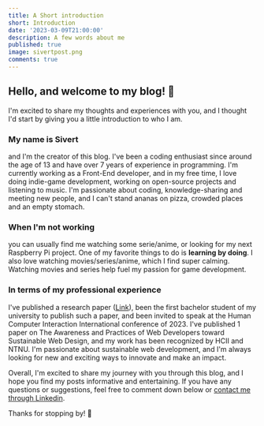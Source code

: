 ```yaml
---
title: A Short introduction
short: Introduction
date: '2023-03-09T21:00:00'
description: A few words about me
published: true
image: sivertpost.png
comments: true
---
```


## Hello, and welcome to my blog! :wave:

I'm excited to share my thoughts and experiences with you, and I thought I'd start by giving you a little introduction to who I am.

### My name is Sivert

and I'm the creator of this blog. I've been a coding enthusiast since around the age of 13 and have over 7 years of experience in programming. I'm currently working as a Front-End developer, and in my free time, I love doing indie-game development, working on open-source projects and listening to music. I'm passionate about coding, knowledge-sharing and meeting new people, and I can't stand ananas on pizza, crowded places and an empty stomach.

### When I'm not working

you can usually find me watching some serie/anime, or looking for my next Raspberry Pi project. One of my favorite things to do is **learning by doing**. I also love watching movies/series/anime, which I find super calming. Watching movies and series help fuel my passion for game development.

### In terms of my professional experience

I've published a research paper ([Link](https://orcid.org/0000-0001-7555-2983)), been the first bachelor student of my university to publish such a paper, and been invited to speak at the Human Computer Interaction International conference of 2023. I've published 1 paper on The Awareness and Practices of Web Developers toward Sustainable Web Design, and my work has been recognized by HCII and NTNU. I'm passionate about sustainable web development, and I'm always looking for new and exciting ways to innovate and make an impact.

Overall, I'm excited to share my journey with you through this blog, and I hope you find my posts informative and entertaining. If you have any questions or suggestions, feel free to comment down below or [contact me through Linkedin](https://www.linkedin.com/in/sivertgullberghansen/). 

Thanks for stopping by! :wave: